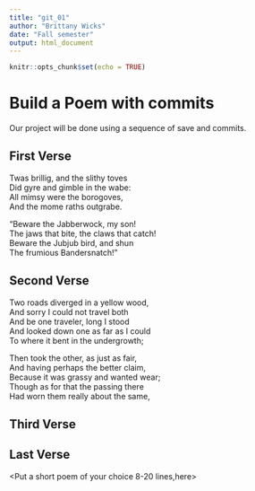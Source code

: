 ---
title: "git_01"
author: "Brittany Wicks"
date: "Fall semester"
output: html_document
---

```{r setup, include=FALSE}
knitr::opts_chunk$set(echo = TRUE)
```
# Build a Poem with commits
Our project will be done using a sequence of save and commits.

## First Verse 
<Put the first two verses of Jabberwocky by Lewis Carrol in this section>
Twas brillig, and the slithy toves   
      Did gyre and gimble in the wabe:   
All mimsy were the borogoves,    
      And the mome raths outgrabe.    
      
 “Beware the Jabberwock, my son!   
      The jaws that bite, the claws that catch!   
Beware the Jubjub bird, and shun   
      The frumious Bandersnatch!”      
      

## Second Verse
<Put the first two verses of The Road Not Taken by Robert Frost here>
Two roads diverged in a yellow wood,   
And sorry I could not travel both    
And be one traveler, long I stood   
And looked down one as far as I could   
To where it bent in the undergrowth;    

Then took the other, as just as fair,    
And having perhaps the better claim,   
Because it was grassy and wanted wear;   
Though as for that the passing there   
Had worn them really about the same,   



## Third Verse
<Put the first two verses of The Walrus and the Carpenter here>

## Last Verse
<Put a short poem of your choice 8-20 lines,here>
